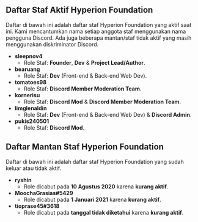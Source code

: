 ## Daftar Staf Aktif Hyperion Foundation
Daftar di bawah ini adalah daftar staf Hyperion Foundation yang aktif saat ini. Kami mencantumkan nama setiap anggota staf menggunakan nama pengguna Discord.
Ada juga beberapa mantan/staf tidak aktif yang masih menggunakan diskriminator Discord.

- **sleepnov4**
  - Role Staf: **Founder**, **Dev** & **Project Lead/Author**.
- **bearuang**
  - Role Staf: **Dev** (Front-end & Back-end Web Dev).
- **tomatoes98**
  - Role Staf: **Discord Member Moderation Team**.
- **kornerisu**
  - Role Staf: **Discord Mod** & **Discord Member Moderation Team**.
- **limglenaldin**
  - Role Staf: **Dev** (Front-end & Back-end Web Dev) & **Discord Admin**.
- **pukis240501**
  - Role Staf: **Discord Mod**.

## Daftar Mantan Staf Hyperion Foundation
Daftar di bawah ini adalah daftar staf Hyperion Foundation yang sudah keluar atau tidak aktif.

- **ryshin**
  - Role dicabut pada **10 Agustus 2020** karena **kurang aktif**.
- **MoochaGrasias#5429**
  - Role dicabut pada **1 Januari 2021** karena **kurang aktif**.
- **tioprase45#3618**
  - Role dicabut pada **tanggal tidak diketahui** karena **kurang aktif**.
